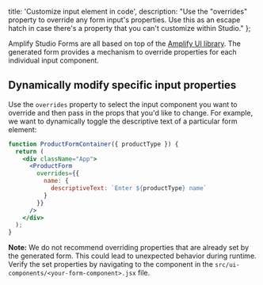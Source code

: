   title: 'Customize input element in code',
  description:
    "Use the \"overrides\" property to override any form input's properties. Use this as an escape hatch in case there's a property that you can't customize within Studio."
};

Amplify Studio Forms are all based on top of the [Amplify UI library](https://ui.docs.amplify.aws/). The generated form provides a mechanism to override properties for each individual input component.

## Dynamically modify specific input properties

Use the `overrides` property to select the input component you want to override and then pass in the props that you'd like to change. For example, we want to dynamically toggle the descriptive text of a particular form element:

```jsx
function ProductFormContainer({ productType }) {
  return (
    <div className="App">
      <ProductForm
        overrides={{
          name: {
            descriptiveText: `Enter ${productType} name`
          }
        }}
      />
    </div>
  );
}
```

**Note:** We do not recommend overriding properties that are already set by the generated form. This could lead to unexpected behavior during runtime. Verify the set properties by navigating to the component in the `src/ui-components/<your-form-component>.jsx` file.
